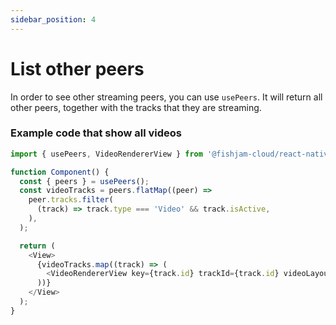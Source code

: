 ```yaml
---
sidebar_position: 4
---
```


# List other peers

In order to see other streaming peers, you can use `usePeers`. It will return all  
other peers, together with the tracks that they are streaming.

### Example code that show all videos

```ts
import { usePeers, VideoRendererView } from '@fishjam-cloud/react-native-client';

function Component() {
  const { peers } = usePeers();
  const videoTracks = peers.flatMap((peer) =>
    peer.tracks.filter(
      (track) => track.type === 'Video' && track.isActive,
    ),
  );

  return (
    <View>
      {videoTracks.map((track) => (
        <VideoRendererView key={track.id} trackId={track.id} videoLayout="FIT" />
      ))}
    </View>
  );
}
```
